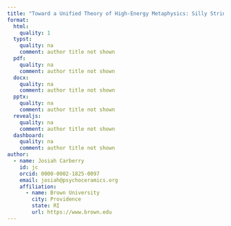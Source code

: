 ```yaml
---
title: "Toward a Unified Theory of High-Energy Metaphysics: Silly String Theory"
format:
  html:
    quality: 1
  typst:
    quality: na
    comment: author title not shown
  pdf:
    quality: na
    comment: author title not shown
  docx:
    quality: na
    comment: author title not shown
  pptx:
    quality: na
    comment: author title not shown
  revealjs:
    quality: na
    comment: author title not shown
  dashboard:
    quality: na
    comment: author title not shown
author:
  - name: Josiah Carberry
    id: jc
    orcid: 0000-0002-1825-0097
    email: josiah@psychoceramics.org
    affiliation:
      - name: Brown University
        city: Providence
        state: RI
        url: https://www.brown.edu
---
```


